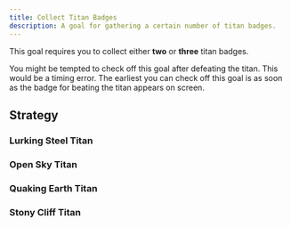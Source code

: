 ```yaml
---
title: Collect Titan Badges
description: A goal for gathering a certain number of titan badges.
---
```



This goal requires you to collect either **two** or **three** titan badges.

<Aside type="caution">
  You might be tempted to check off this goal after defeating the titan. This
  would be a timing error. The earliest you can check off this goal is as soon
  as the badge for beating the titan appears on screen.
</Aside>

## Strategy

### Lurking Steel Titan

<LinkCard
  title="Lurking Steel Titan Badge Guide"
  href="/path-of-legends/lurking-steel-titan"
  description="Read how to obtain the Lurking Steel Titan badge."
/>

### Open Sky Titan

<LinkCard
  title="Open Sky Titan Badge Guide"
  href="/path-of-legends/open-sky-titan "
  description="Read how to obtain the Open Sky Titan badge."
/>

### Quaking Earth Titan

<LinkCard
  title="Quaking Earth Titan Badge Guide"
  href="/path-of-legends/quaking-earth-titan"
  description="Read how to obtain the Quaking Earth Titan badge."
/>

### Stony Cliff Titan

<LinkCard
  title="Stony Cliff Titan Badge Guide"
  href="/path-of-legends/stony-cliff-titan"
  description="Read how to obtain the Stony Cliff Titan badge."
/>
